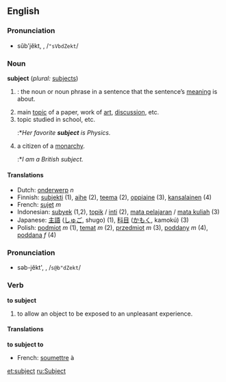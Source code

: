 ==English==
===Pronunciation===
*sŭb'jĕkt, {{IPA|/ˈsʌbdʒekt/}}, /<tt>"sVbdZekt</tt>/

=== Noun ===
'''subject''' (''plural:'' [[subjects]])

#{{grammar}}: the noun or noun phrase in a sentence that the sentence’s [[meaning]] is about.
# main [[topic]] of a paper, work of [[art]], [[discussion]], etc.
# topic studied in school, etc.
#:*''Her favorite '''subject''' is Physics.''
# a citizen of a [[monarchy]].
#:*''I am a British subject.''

==== Translations ====
*Dutch: [[onderwerp]] ''n''
*Finnish: [[subjekti]] (1), [[aihe]] (2), [[teema]] (2), [[oppiaine]] (3), [[kansalainen]] (4)
*French: [[sujet]] ''m''
*Indonesian: [[subyek]] (1,2), [[topik]] / [[inti]] (2), [[mata pelajaran]] / [[mata kuliah]] (3)
*Japanese: [[主語]] ([[しゅご]], shugo) (1), [[科目]] ([[かもく]], kamokú) (3)
*Polish: [[podmiot]] ''m'' (1), [[temat]] ''m'' (2), [[przedmiot]] ''m'' (3), [[poddany]] ''m'' (4), [[poddana]] ''f'' (4)

===Pronunciation===
*səb-jĕkt', {{IPA|/səbˈdʒekt/}}, /<tt>s@b"dZekt</tt>/

===Verb===
'''to subject'''

# to allow an object to be exposed to an unpleasant experience.

<!-- is "subject to" an idiom or just a collocation? where does this translation therefore belong? -->
====Translations====
'''to subject to'''

*French: [[soumettre]] à

[[et:subject]]
[[ru:Subject]]